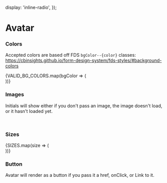 

  display: 'inline-radio',
});

<Meta title="Media|Avatar" decorators={[withKnobs]} component={Avatar} />

# Avatar

<Story name="Knobs">
  <Avatar
    bgColor={options('bgColor', arrayToOptions(VALID_BG_COLORS), undefined, {
      display: 'inline-radio',
    })}
    size={options('size', arrayToOptions(SIZES), undefined, {
      display: 'inline-radio',
    })}
    name={text('name', 'Samuel Jackson')}
    imgUrl={text('imgUrl', undefined)}
  />
</Story>

<Props of={Avatar} />

### Colors
Accepted colors are based off FDS `bgColor--{color}` classes: https://cbinsights.github.io/form-design-system/fds-styles/#background-colors

<Preview>
  <Story name="Colors">
    <div className="display--inlineFlex margin--all" style={{ flexWrap: 'wrap' }}>
      <div className="margin--right--half margin--bottom--half">
        <Avatar name="default" />
      </div>
      {VALID_BG_COLORS.map(bgColor => (
        <div className="margin--right--half margin--bottom--half">
          <Avatar name={`${bgColor.slice(0,1)} ${bgColor.slice(1,2)}`} bgColor={bgColor} />
        </div>
      ))}
      <br />
    </div>
  </Story>
</Preview>

### Images
Initials will show either if you don't pass an image, the image doesn't load, or it hasn't loaded yet.

<Preview>
  <Story name="Variations">
    <div className="display--inlineFlex margin--all" style={{ flexWrap: 'wrap' }}>
      <div className="margin--right--half margin--bottom--half">
        <Avatar name="Hello Impecable" imgUrl="http://placeimg.com/80/81/animals" />
      </div>
      <div className="margin--right--half margin--bottom--half">
        <Avatar name="Hello Impecable" imgUrl="invalid url" />
      </div>
      <br />
    </div>
  </Story>
</Preview>

### Sizes

<Preview>
  <Story name="Sizes">
    <div className="display--inlineFlex margin--all" style={{ flexWrap: 'wrap' }}>
      {SIZES.map(size => (
        <div className="margin--right--half margin--bottom--half">
          <Avatar name="Hello Impecable " size={size} />
        </div>
      ))}
      <br />
    </div>
  </Story>
</Preview>

### Button

Avatar will render as a button if you pass it a href, onClick, or Link to it.

<Preview>
  <Story name="Button">
    <div className="display--inlineFlex margin--all" style={{ flexWrap: 'wrap' }}>
      <div className="margin--right--half margin--bottom--half">
        <Avatar name="Hello Impecable" href="#" />
      </div>
      <div className="margin--right--half margin--bottom--half">
        <Avatar name="Hello Impecable" onClick={action('avatar-click')} />
      </div>
      <div className="margin--right--half margin--bottom--half">
        <Avatar name="Hello Impecable" imgUrl="http://placeimg.com/80/81/animals" href="#" />
      </div>
    </div>
  </Story>
</Preview>